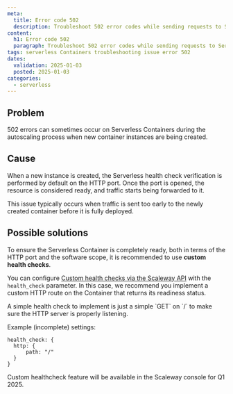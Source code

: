 ```yaml
---
meta:
  title: Error code 502
  description: Troubleshoot 502 error codes while sending requests to Serverless Containers.
content:
  h1: Error code 502
  paragraph: Troubleshoot 502 error codes while sending requests to Serverless Containers.
tags: serverless Containers troubleshooting issue error 502
dates:
  validation: 2025-01-03
  posted: 2025-01-03
categories:
  - serverless
---
```


## Problem

502 errors can sometimes occur on Serverless Containers during the autoscaling process when new container instances are being created.

## Cause

When a new instance is created, the Serverless health check verification is performed by default on the HTTP port. Once the port is opened, the resource is considered ready, and traffic starts being forwarded to it.

This issue typically occurs when traffic is sent too early to the newly created container before it is fully deployed.

## Possible solutions

To ensure the Serverless Container is completely ready, both in terms of the HTTP port and the software scope, it is recommended to use **custom health checks**.

You can configure [Custom health checks via the Scaleway API](https://www.scaleway.com/en/developers/api/serverless-containers/#path-containers-update-an-existing-container) with the `health_check` parameter. In this case, we recommend you implement a custom HTTP route on the Container that returns its readiness status.

<Message type="tip">
  A simple health check to implement is just a simple `GET` on `/` to make sure the HTTP server is properly listening.

  Example (incomplete) settings:
  ```
  health_check: {
    http: {
        path: "/"
    }
  }
  ```
</Message>

<Message type="note">
    Custom healthcheck feature will be available in the Scaleway console for Q1 2025.
</Message>
